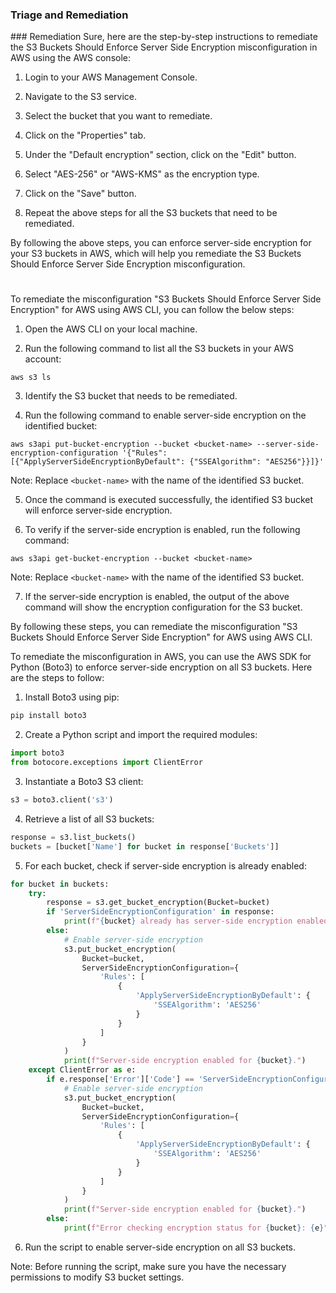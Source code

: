 
### Triage and Remediation
<Tabs>
<Tab title='Remediation'>
### Remediation

<AccordionGroup>
<Accordion title='Using Console' defaultOpen='true'>
Sure, here are the step-by-step instructions to remediate the S3 Buckets Should Enforce Server Side Encryption misconfiguration in AWS using the AWS console:

1. Login to your AWS Management Console.

2. Navigate to the S3 service.

3. Select the bucket that you want to remediate.

4. Click on the "Properties" tab.

5. Under the "Default encryption" section, click on the "Edit" button.

6. Select "AES-256" or "AWS-KMS" as the encryption type.

7. Click on the "Save" button.

8. Repeat the above steps for all the S3 buckets that need to be remediated.

By following the above steps, you can enforce server-side encryption for your S3 buckets in AWS, which will help you remediate the S3 Buckets Should Enforce Server Side Encryption misconfiguration.

#
</Accordion>

<Accordion title='Using CLI'>
To remediate the misconfiguration "S3 Buckets Should Enforce Server Side Encryption" for AWS using AWS CLI, you can follow the below steps:

1. Open the AWS CLI on your local machine.

2. Run the following command to list all the S3 buckets in your AWS account:

```
aws s3 ls
```

3. Identify the S3 bucket that needs to be remediated.

4. Run the following command to enable server-side encryption on the identified bucket:

```
aws s3api put-bucket-encryption --bucket <bucket-name> --server-side-encryption-configuration '{"Rules": [{"ApplyServerSideEncryptionByDefault": {"SSEAlgorithm": "AES256"}}]}'
```

Note: Replace `<bucket-name>` with the name of the identified S3 bucket.

5. Once the command is executed successfully, the identified S3 bucket will enforce server-side encryption.

6. To verify if the server-side encryption is enabled, run the following command:

```
aws s3api get-bucket-encryption --bucket <bucket-name>
```

Note: Replace `<bucket-name>` with the name of the identified S3 bucket.

7. If the server-side encryption is enabled, the output of the above command will show the encryption configuration for the S3 bucket.

By following these steps, you can remediate the misconfiguration "S3 Buckets Should Enforce Server Side Encryption" for AWS using AWS CLI.
</Accordion>

<Accordion title='Using Python'>
To remediate the misconfiguration in AWS, you can use the AWS SDK for Python (Boto3) to enforce server-side encryption on all S3 buckets. Here are the steps to follow:

1. Install Boto3 using pip:

```bash
pip install boto3
```

2. Create a Python script and import the required modules:

```python
import boto3
from botocore.exceptions import ClientError
```

3. Instantiate a Boto3 S3 client:

```python
s3 = boto3.client('s3')
```

4. Retrieve a list of all S3 buckets:

```python
response = s3.list_buckets()
buckets = [bucket['Name'] for bucket in response['Buckets']]
```

5. For each bucket, check if server-side encryption is already enabled:

```python
for bucket in buckets:
    try:
        response = s3.get_bucket_encryption(Bucket=bucket)
        if 'ServerSideEncryptionConfiguration' in response:
            print(f"{bucket} already has server-side encryption enabled.")
        else:
            # Enable server-side encryption
            s3.put_bucket_encryption(
                Bucket=bucket,
                ServerSideEncryptionConfiguration={
                    'Rules': [
                        {
                            'ApplyServerSideEncryptionByDefault': {
                                'SSEAlgorithm': 'AES256'
                            }
                        }
                    ]
                }
            )
            print(f"Server-side encryption enabled for {bucket}.")
    except ClientError as e:
        if e.response['Error']['Code'] == 'ServerSideEncryptionConfigurationNotFoundError':
            # Enable server-side encryption
            s3.put_bucket_encryption(
                Bucket=bucket,
                ServerSideEncryptionConfiguration={
                    'Rules': [
                        {
                            'ApplyServerSideEncryptionByDefault': {
                                'SSEAlgorithm': 'AES256'
                            }
                        }
                    ]
                }
            )
            print(f"Server-side encryption enabled for {bucket}.")
        else:
            print(f"Error checking encryption status for {bucket}: {e}")
```

6. Run the script to enable server-side encryption on all S3 buckets.

Note: Before running the script, make sure you have the necessary permissions to modify S3 bucket settings.
</Accordion>

</AccordionGroup>
</Tab>
</Tabs>
